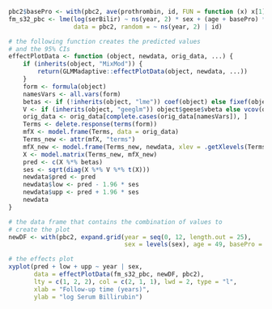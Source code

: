 ```r
pbc2$basePro <- with(pbc2, ave(prothrombin, id, FUN = function (x) x[1]))
fm_s32_pbc <- lme(log(serBilir) ~ ns(year, 2) * sex + (age + basePro) * sex, 
                  data = pbc2, random = ~ ns(year, 2) | id)

# the following function creates the predicted values
# and the 95% CIs
effectPlotData <- function (object, newdata, orig_data, ...) {
    if (inherits(object, "MixMod")) {
        return(GLMMadaptive::effectPlotData(object, newdata, ...))
    }
    form <- formula(object)
    namesVars <- all.vars(form)
    betas <- if (!inherits(object, "lme")) coef(object) else fixef(object)
    V <- if (inherits(object, "geeglm")) object$geese$vbeta else vcov(object)
    orig_data <- orig_data[complete.cases(orig_data[namesVars]), ]
    Terms <- delete.response(terms(form))
    mfX <- model.frame(Terms, data = orig_data)
    Terms_new <- attr(mfX, "terms")
    mfX_new <- model.frame(Terms_new, newdata, xlev = .getXlevels(Terms, mfX))
    X <- model.matrix(Terms_new, mfX_new)
    pred <- c(X %*% betas)
    ses <- sqrt(diag(X %*% V %*% t(X)))
    newdata$pred <- pred
    newdata$low <- pred - 1.96 * ses
    newdata$upp <- pred + 1.96 * ses
    newdata
}

# the data frame that contains the combination of values to
# create the plot
newDF <- with(pbc2, expand.grid(year = seq(0, 12, length.out = 25),
                                sex = levels(sex), age = 49, basePro = 10.6))

# the effects plot
xyplot(pred + low + upp ~ year | sex, 
       data = effectPlotData(fm_s32_pbc, newDF, pbc2), 
       lty = c(1, 2, 2), col = c(2, 1, 1), lwd = 2, type = "l",
       xlab = "Follow-up time (years)",
       ylab = "log Serum Billirubin")
```

